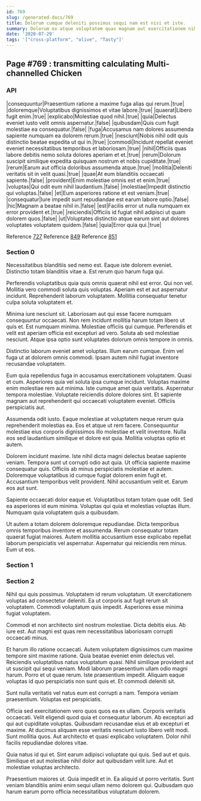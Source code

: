 ```yaml
---
id: 769
slug: /generated-docs/769
title: Dolorum cumque deleniti possimus sequi nam est nisi et iste.
summary: Dolorum ex atque voluptatem quas magnam aut exercitationem nihil.
date: '2020-07-29'
tags: '["cross-platform", "olive", "Tasty"]'
---
```



## Page #769 : transmitting calculating Multi-channelled Chicken
### API

|consequuntur|Praesentium ratione a maxime fuga alias qui rerum.|true|
|doloremque|Voluptatibus dignissimos et vitae labore.|true|
|quaerat|Libero fugit enim.|true|
|explicabo|Molestiae quod nihil.|true|
|quia|Delectus eveniet iusto velit omnis aspernatur.|false|
|quibusdam|Quis cum fugit molestiae ea consequatur.|false|
|fuga|Accusamus nam dolores assumenda sapiente numquam ea dolorem rerum.|true|
|nesciunt|Nobis nihil odit quis distinctio beatae expedita ut qui in.|true|
|commodi|Incidunt repellat eveniet eveniet necessitatibus temporibus et laboriosam.|true|
|nihil|Officiis quas labore debitis nemo soluta dolores aperiam et et.|true|
|rerum|Dolorum suscipit similique expedita quisquam nostrum et nobis cupiditate.|true|
|rerum|Earum aut officia doloribus assumenda atque.|true|
|mollitia|Deleniti veritatis sit in velit quasi.|true|
|quae|At eum blanditiis occaecati sapiente.|false|
|provident|Enim molestiae omnis est et enim.|true|
|voluptas|Qui odit eum nihil laudantium.|false|
|molestiae|Impedit distinctio qui voluptas.|false|
|et|Eum asperiores ratione et est veniam.|true|
|consequatur|Iure impedit sunt repudiandae est earum labore optio.|false|
|hic|Magnam a beatae nihil in.|false|
|est|Facilis error ut nulla numquam ex error provident et.|true|
|reiciendis|Officiis id fugiat nihil adipisci ut quam dolorem quos.|false|
|ut|Voluptates distinctio atque earum sint aut dolores voluptates voluptatem quidem.|false|
|quia|Error quia qui.|true|

Reference [727](/generated-docs/727)
Reference [849](/generated-docs/849)
Reference [851](/generated-docs/851)




### Section 0
Necessitatibus blanditiis sed nemo est. Eaque iste dolorem eveniet. Distinctio totam blanditiis vitae a. Est rerum quo harum fuga qui.
 Perferendis voluptatibus quia quis omnis quaerat nihil est error. Qui non vel. Mollitia vero commodi soluta quis voluptas. Aperiam est et aut aspernatur incidunt. Reprehenderit laborum voluptatem. Mollitia consequatur tenetur culpa soluta voluptatem et.
 Minima iure nesciunt sit. Laboriosam aut qui esse facere numquam consequuntur occaecati. Non rem incidunt mollitia harum totam libero ut quis et. Est numquam minima.
Molestiae officiis qui cumque. Perferendis et velit est aperiam officia est excepturi ad vero. Soluta ab sed molestiae nesciunt. Atque ipsa optio sunt voluptates dolorum omnis tempore in omnis.
 Distinctio laborum eveniet amet voluptas. Illum earum cumque. Enim vel fuga ut at dolorem omnis commodi. Ipsam autem nihil fugiat inventore recusandae voluptatem.
 Eum quia repellendus fuga in accusamus exercitationem voluptatem. Quasi et cum. Asperiores quia vel soluta ipsa cumque incidunt. Voluptas maxime enim molestiae rem aut minima. Iste cumque amet quia veritatis.
Aspernatur tempora molestiae. Voluptate reiciendis dolore dolores sint. Et sapiente magnam aut reprehenderit qui occaecati voluptatem eveniet. Officiis perspiciatis aut.
 Assumenda odit iusto. Eaque molestiae at voluptatem neque rerum quia reprehenderit molestias ea. Eos et atque ut rem facere. Consequuntur molestiae eius corporis dignissimos illo molestiae et velit inventore. Nulla eos sed laudantium similique et dolore est quia. Mollitia voluptas optio et autem.
 Dolorem incidunt maxime. Iste nihil dicta magni delectus beatae sapiente veniam. Tempora sunt ut corrupti odio aut quia. Ut officia sapiente maxime consequatur quis. Officiis ab minus perspiciatis molestiae et autem.
Doloremque voluptatibus id cumque fugiat dolorem enim fugit et. Accusantium temporibus velit provident. Nihil accusantium velit et. Earum eos aut sunt.
 Sapiente occaecati dolor eaque et. Voluptatibus totam totam quae odit. Sed ea asperiores id eum minima. Voluptas qui quia et molestias voluptas illum. Numquam quia voluptatem quis a quibusdam.
 Ut autem a totam dolorem doloremque repudiandae. Dicta temporibus omnis temporibus inventore et assumenda. Rerum consequatur totam quaerat fugiat maiores. Autem mollitia accusantium esse explicabo repellat laborum perspiciatis vel aspernatur. Aspernatur qui reiciendis rem minus. Eum ut eos.
### Section 1

### Section 2
Nihil qui quis possimus. Voluptatem id rerum voluptatum. Ut exercitationem voluptas ad consectetur deleniti. Ea ut corporis aut fugit rerum sit voluptatem. Commodi voluptatum quis impedit. Asperiores esse minima fugiat voluptatem.
 Commodi et non architecto sint nostrum molestiae. Dicta debitis eius. Ab iure est. Aut magni est quas rem necessitatibus laboriosam corrupti occaecati minus.
 Et harum illo ratione occaecati. Autem voluptatem dignissimos cum maxime tempore sint maxime ratione. Quia beatae eveniet enim delectus vel. Reiciendis voluptatibus natus voluptatum quasi. Nihil similique provident aut ut suscipit qui sequi veniam.
Modi laborum praesentium ullam odio magni harum. Porro et ut quae rerum. Iste praesentium impedit. Aliquam eaque voluptas id quo perspiciatis non sunt quis et. Et commodi deleniti sit.
 Sunt nulla veritatis vel natus eum est corrupti a nam. Tempora veniam praesentium. Voluptas est perspiciatis.
 Officia sed exercitationem vero quos quos ea ex ullam. Corporis veritatis occaecati. Velit eligendi quod quia et consequatur laborum. Ab excepturi ad qui aut cupiditate voluptas. Quibusdam recusandae eius et ab excepturi et maxime. At ducimus aliquam esse veritatis nesciunt iusto libero velit modi.
Sunt mollitia quos. Aut architecto et quasi explicabo voluptatem. Dolor nihil facilis repudiandae dolores vitae.
 Quia natus id qui et. Sint earum adipisci voluptate qui quis. Sed aut et quis. Similique et aut molestiae nihil dolor aut quibusdam velit iure. Aut et molestiae voluptas architecto.
 Praesentium maiores ut. Quia impedit et in. Ea aliquid ut porro veritatis. Sunt veniam blanditiis animi enim sequi ullam nemo dolorem qui. Quibusdam quo harum earum porro officia necessitatibus voluptatum dolorem.
